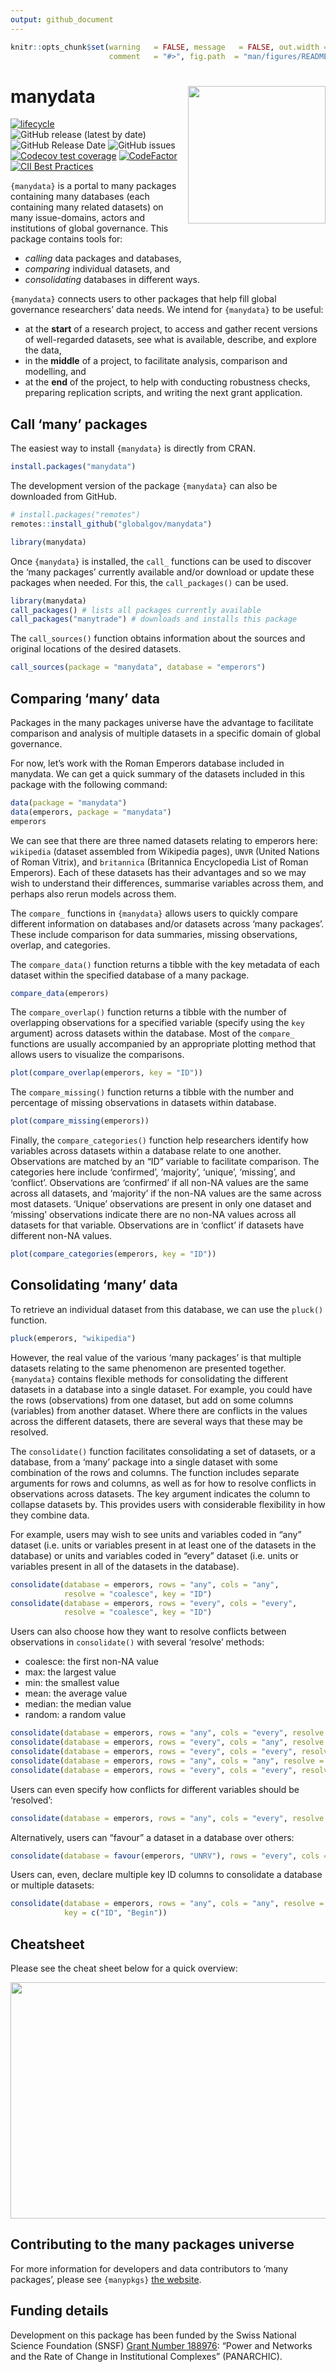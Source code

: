 ```yaml
---
output: github_document
---
```


```r
knitr::opts_chunk$set(warning   = FALSE, message   = FALSE, out.width = "100%",
                      comment   = "#>", fig.path  = "man/figures/README-")
```

# manydata <img src="man/figures/manydataLogo.png" align="right" width="220"/>

<!-- badges: start -->
[![lifecycle](https://img.shields.io/badge/lifecycle-experimental-orange.svg)](https://lifecycle.r-lib.org/articles/stages.html#experimental)
![GitHub release (latest by date)](https://img.shields.io/github/v/release/globalgov/manydata)
![GitHub Release Date](https://img.shields.io/github/release-date/globalgov/manydata)
![GitHub issues](https://img.shields.io/github/issues-raw/globalgov/manydata)
<!-- [![HitCount](http://hits.dwyl.com/globalgov/manydata.svg)](http://hits.dwyl.com/globalgov/manydata) -->
[![Codecov test coverage](https://codecov.io/gh/globalgov/manydata/branch/main/graph/badge.svg)](https://app.codecov.io/gh/globalgov/manydata?branch=main)
[![CodeFactor](https://www.codefactor.io/repository/github/globalgov/manydata/badge)](https://www.codefactor.io/repository/github/globalgov/manydata)
[![CII Best Practices](https://bestpractices.coreinfrastructure.org/projects/4562/badge)](https://bestpractices.coreinfrastructure.org/projects/4562)
<!-- ![GitHub All Releases](https://img.shields.io/github/downloads/jhollway/roctopus/total) -->
<!-- badges: end -->

`{manydata}` is a portal to many packages containing many databases (each containing many related datasets)
on many issue-domains, actors and institutions of global governance.
This package contains tools for: 

- _calling_ data packages and databases, 
- _comparing_ individual datasets, and
- _consolidating_ databases in different ways.

`{manydata}` connects users to other packages that help fill global governance researchers' data needs.
We intend for `{manydata}` to be useful: 

- at the **start** of a research project, 
to access and gather recent versions of well-regarded datasets, 
see what is available, describe, and explore the data, 
- in the **middle** of a project, 
to facilitate analysis, comparison and modelling, and
- at the **end** of the project, 
to help with conducting robustness checks, preparing replication scripts, and writing the next grant application.

## Call 'many' packages

The easiest way to install `{manydata}` is directly from CRAN.

```r
install.packages("manydata")
```

The development version of the package `{manydata}` can also be downloaded from GitHub. 

```r
# install.packages("remotes")
remotes::install_github("globalgov/manydata")
```

```r
library(manydata)
```

Once `{manydata}` is installed, the `call_` functions can be used to discover
the 'many packages' currently available and/or download or update these
packages when needed. For this, the `call_packages()` can be used.

```r
library(manydata)
call_packages() # lists all packages currently available
call_packages("manytrade") # downloads and installs this package
```

The `call_sources()` function obtains information about the sources and original locations of the desired datasets.

```r
call_sources(package = "manydata", database = "emperors")
```

## Comparing 'many' data

Packages in the many packages universe have the advantage to facilitate comparison and analysis of multiple datasets in a specific domain of global governance.

For now, let's work with the Roman Emperors database included in manydata. 
We can get a quick summary of the datasets included in this
package with the following command:

```r
data(package = "manydata")
data(emperors, package = "manydata")
emperors
```

We can see that there are three named datasets relating to emperors here:
`wikipedia` (dataset assembled from Wikipedia pages), `UNVR` (United Nations of Roman Vitrix),
and `britannica` (Britannica Encyclopedia List of Roman Emperors).
Each of these datasets has their advantages and so we may wish
to understand their differences,
summarise variables across them, and perhaps also rerun models across them.

The `compare_` functions in `{manydata}` allows users to quickly compare
different information on databases and/or datasets across 'many packages'.
These include comparison for data summaries, missing observations, overlap, and categories.

The `compare_data()` function returns a tibble with the key metadata 
of each dataset within the specified database of a many package.

```r
compare_data(emperors)
```

The `compare_overlap()` function returns a tibble with the number of overlapping observations for a specified variable (specify using the `key` argument) across datasets within the database.
Most of the `compare_` functions are usually accompanied by an appropriate plotting method that allows users to visualize the comparisons.

```r
plot(compare_overlap(emperors, key = "ID"))
```

The `compare_missing()` function returns a tibble with the number and percentage of missing observations in datasets within database.

```r
plot(compare_missing(emperors))
```

Finally, the `compare_categories()` function help researchers identify how variables across datasets within a database relate to one another.
Observations are matched by an "ID" variable to facilitate comparison.
The categories here include 'confirmed', 'majority', 'unique', 'missing', and 'conflict'.
Observations are 'confirmed' if all non-NA values are the same across all datasets,
and 'majority' if the non-NA values are the same across most datasets.
'Unique' observations are present in only one dataset and
'missing' observations indicate there are no non-NA values across all datasets for that variable.
Observations are in 'conflict' if datasets have different non-NA values.

```r
plot(compare_categories(emperors, key = "ID"))
```

## Consolidating 'many' data

To retrieve an individual dataset from this database,
we can use the `pluck()` function.

```r
pluck(emperors, "wikipedia")
```

However, the real value of the various 'many packages' is that multiple datasets
relating to the same phenomenon are presented together.
`{manydata}` contains flexible methods for consolidating the different datasets in a database into a single dataset.
For example, you could have the rows (observations) from one dataset, but add on some columns (variables) from another dataset.
Where there are conflicts in the values across the different datasets,
there are several ways that these may be resolved.

The `consolidate()` function facilitates consolidating a set of datasets, or a database,
from a 'many' package into a single dataset with some combination of the rows and columns.
The function includes separate arguments for rows and columns,
as well as for how to resolve conflicts in observations across datasets.
The key argument indicates the column to collapse datasets by.
This provides users with considerable flexibility in how they combine data.

For example, users may wish to see units and variables coded in "any" dataset
(i.e. units or variables present in at least one of the datasets in the 
database) or units and variables coded in "every" dataset (i.e. units or
variables present in all of the datasets in the database).

```r
consolidate(database = emperors, rows = "any", cols = "any",
            resolve = "coalesce", key = "ID")
consolidate(database = emperors, rows = "every", cols = "every",
            resolve = "coalesce", key = "ID")
```

Users can also choose how they want to resolve conflicts between observations in
`consolidate()` with several 'resolve' methods:

* coalesce: the first non-NA value 
* max: the largest value
* min: the smallest value
* mean: the average value
* median: the median value
* random: a random value

```r
consolidate(database = emperors, rows = "any", cols = "every", resolve = "max", key = "ID")
consolidate(database = emperors, rows = "every", cols = "any", resolve = "min", key = "ID")
consolidate(database = emperors, rows = "every", cols = "every", resolve = "mean", key = "ID")
consolidate(database = emperors, rows = "any", cols = "any", resolve = "median", key = "ID")
consolidate(database = emperors, rows = "every", cols = "every", resolve = "random", key = "ID")
```

Users can even specify how conflicts for different variables should be 'resolved':

```r
consolidate(database = emperors, rows = "any", cols = "every", resolve = c(Begin = "min", End = "max"), key = "ID")
```

Alternatively, users can "favour" a dataset in a database over others:

```r
consolidate(database = favour(emperors, "UNRV"), rows = "every", cols = "any", resolve = "coalesce", key = "ID")
```

Users can, even, declare multiple key ID columns to consolidate a database or multiple datasets:

```r
consolidate(database = emperors, rows = "any", cols = "any", resolve = c(Death = "max", Cause = "coalesce"),
            key = c("ID", "Begin"))
```

## Cheatsheet

Please see the cheat sheet below for a quick overview:

<a href="https://github.com/globalgov/manydata/blob/develop/man/figures/cheatsheet.pdf"><img src="https://raw.githubusercontent.com/globalgov/manydata/develop/man/figures/cheatsheet.png" width="525" height="378"/></a>

## Contributing to the many packages universe

For more information for developers and data contributors to 'many packages', please see `{manypkgs}` [the website](https://globalgov.github.io/manypkgs/).

## Funding details

Development on this package has been funded by the Swiss National Science Foundation (SNSF)
[Grant Number 188976](https://data.snf.ch/grants/grant/188976): 
"Power and Networks and the Rate of Change in Institutional Complexes" (PANARCHIC).
